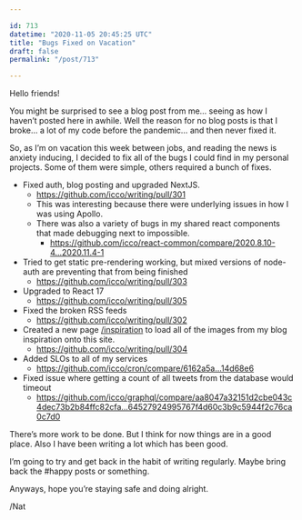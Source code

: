 ```yaml
---

id: 713
datetime: "2020-11-05 20:45:25 UTC"
title: "Bugs Fixed on Vacation"
draft: false
permalink: "/post/713"

---
```


Hello friends!

You might be surprised to see a blog post from me… seeing as how I haven’t posted here in awhile. Well the reason for no blog posts is that I broke… a lot of my code before the pandemic… and then never fixed it.

So, as I’m on vacation this week between jobs, and reading the news is anxiety inducing, I decided to fix all of the bugs I could find in my personal projects. Some of them were simple, others required a bunch of fixes.

* Fixed auth, blog posting and upgraded NextJS.
  * https://github.com/icco/writing/pull/301
  * This was interesting because there were underlying issues in how I was using Apollo.
  * There was also a variety of bugs in my shared react components that made debugging next to impossible.
    * https://github.com/icco/react-common/compare/2020.8.10-4...2020.11.4-1
* Tried to get static pre-rendering working, but mixed versions of node-auth are preventing that from being finished
  * https://github.com/icco/writing/pull/303
* Upgraded to React 17
  * https://github.com/icco/writing/pull/305
* Fixed the broken RSS feeds
  * https://github.com/icco/writing/pull/302
* Created a new page [/inspiration](https://writing.natwelch.com/inspiration) to load all of the images from my blog inspiration onto this site.
  * https://github.com/icco/writing/pull/304
* Added SLOs to all of my services
  * https://github.com/icco/cron/compare/6162a5a...14d68e6
* Fixed issue where getting a count of all tweets from the database would timeout
  * https://github.com/icco/graphql/compare/aa8047a32151d2cbe043c4dec73b2b84ffc82cfa...64527924995767f4d60c3b9c5944f2c76ca0c7d0

There’s more work to be done. But I think for now things are in a good place. Also I have been writing a lot which has been good.

I’m going to try and get back in the habit of writing regularly. Maybe bring back the #happy posts or something.

Anyways, hope you’re staying safe and doing alright.


/Nat

